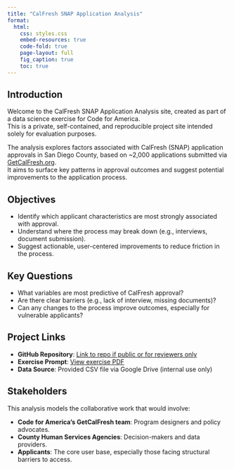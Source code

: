 ```yaml
---
title: "CalFresh SNAP Application Analysis"
format:
  html:
    css: styles.css
    embed-resources: true
    code-fold: true
    page-layout: full
    fig_caption: true
    toc: true
---
```


## Introduction

Welcome to the CalFresh SNAP Application Analysis site, created as part of a data science exercise for Code for America.  
This is a private, self-contained, and reproducible project site intended solely for evaluation purposes.

The analysis explores factors associated with CalFresh (SNAP) application approvals in San Diego County, based on ~2,000 applications submitted via [GetCalFresh.org](https://www.getcalfresh.org/).  
It aims to surface key patterns in approval outcomes and suggest potential improvements to the application process.

## Objectives

- Identify which applicant characteristics are most strongly associated with approval.
- Understand where the process may break down (e.g., interviews, document submission).
- Suggest actionable, user-centered improvements to reduce friction in the process.

## Key Questions

- What variables are most predictive of CalFresh approval?
- Are there clear barriers (e.g., lack of interview, missing documents)?
- Can any changes to the process improve outcomes, especially for vulnerable applicants?

## Project Links

- **GitHub Repository**: [Link to repo if public or for reviewers only](#)
- **Exercise Prompt**: [View exercise PDF](#)
- **Data Source**: Provided CSV file via Google Drive (internal use only)

## Stakeholders

This analysis models the collaborative work that would involve:

- **Code for America’s GetCalFresh team**: Program designers and policy advocates.
- **County Human Services Agencies**: Decision-makers and data providers.
- **Applicants**: The core user base, especially those facing structural barriers to access.
